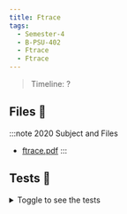 ```yaml
---
title: Ftrace
tags:
  - Semester-4
  - B-PSU-402
  - Ftrace
  - Ftrace
---
```

> Timeline: ?


## Files 📂

:::note 2020 Subject and Files
- [ftrace.pdf](https://github.com/Studio-17/Epitech-Subjects/raw/main/Semester-4/B-PSU-402/Ftrace/Ftrace/ftrace.pdf)
:::

## Tests 🤖
<details>
  <summary>Toggle to see the tests</summary>
  <div>
Yo
  </div>
</details>


